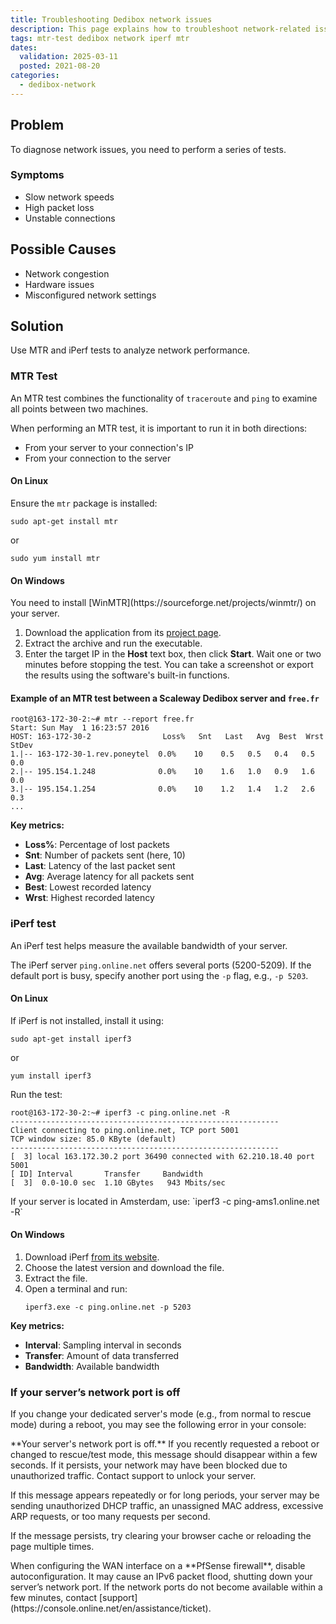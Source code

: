 ```yaml
---
title: Troubleshooting Dedibox network issues
description: This page explains how to troubleshoot network-related issues on your Scaleway Dedibox dedicated server.
tags: mtr-test dedibox network iperf mtr
dates:
  validation: 2025-03-11
  posted: 2021-08-20
categories:
  - dedibox-network
---
```


## Problem
To diagnose network issues, you need to perform a series of tests.

### Symptoms
- Slow network speeds
- High packet loss
- Unstable connections

## Possible Causes
- Network congestion
- Hardware issues
- Misconfigured network settings

## Solution
Use MTR and iPerf tests to analyze network performance.

### MTR Test

An MTR test combines the functionality of `traceroute` and `ping` to examine all points between two machines.

When performing an MTR test, it is important to run it in both directions:

- From your server to your connection's IP
- From your connection to the server

#### On Linux
Ensure the `mtr` package is installed:

```
sudo apt-get install mtr
```
or
```
sudo yum install mtr
```

#### On Windows

<Message type="note">
  You need to install [WinMTR](https://sourceforge.net/projects/winmtr/) on your server.
</Message>

1. Download the application from its [project page](https://sourceforge.net/projects/winmtr/).
2. Extract the archive and run the executable.
3. Enter the target IP in the **Host** text box, then click **Start**. Wait one or two minutes before stopping the test. You can take a screenshot or export the results using the software's built-in functions.

#### Example of an MTR test between a Scaleway Dedibox server and `free.fr`

```
root@163-172-30-2:~# mtr --report free.fr
Start: Sun May  1 16:23:57 2016
HOST: 163-172-30-2                Loss%   Snt   Last   Avg  Best  Wrst StDev
1.|-- 163-172-30-1.rev.poneytel  0.0%    10    0.5   0.5   0.4   0.5   0.0
2.|-- 195.154.1.248              0.0%    10    1.6   1.0   0.9   1.6   0.0
3.|-- 195.154.1.254              0.0%    10    1.2   1.4   1.2   2.6   0.3
...
```

**Key metrics:**

- **Loss%**: Percentage of lost packets
- **Snt**: Number of packets sent (here, 10)
- **Last**: Latency of the last packet sent
- **Avg**: Average latency for all packets sent
- **Best**: Lowest recorded latency
- **Wrst**: Highest recorded latency

### iPerf test

An iPerf test helps measure the available bandwidth of your server.

The iPerf server `ping.online.net` offers several ports (5200-5209). If the default port is busy, specify another port using the `-p` flag, e.g., `-p 5203`.

#### On Linux

If iPerf is not installed, install it using:

```
sudo apt-get install iperf3
```
or
```
yum install iperf3
```

Run the test:

```
root@163-172-30-2:~# iperf3 -c ping.online.net -R
------------------------------------------------------------
Client connecting to ping.online.net, TCP port 5001
TCP window size: 85.0 KByte (default)
------------------------------------------------------------
[  3] local 163.172.30.2 port 36490 connected with 62.210.18.40 port 5001
[ ID] Interval       Transfer     Bandwidth
[  3]  0.0-10.0 sec  1.10 GBytes   943 Mbits/sec
```

<Message type="note">
  If your server is located in Amsterdam, use: `iperf3 -c ping-ams1.online.net -R`
</Message>

#### On Windows

1. Download iPerf [from its website](https://iperf.fr/iperf-download.php#windows).
2. Choose the latest version and download the file.
3. Extract the file.
4. Open a terminal and run:
    ```
    iperf3.exe -c ping.online.net -p 5203
    ```

**Key metrics:**

- **Interval**: Sampling interval in seconds
- **Transfer**: Amount of data transferred
- **Bandwidth**: Available bandwidth

### If your server’s network port is off

If you change your dedicated server's mode (e.g., from normal to rescue mode) during a reboot, you may see the following error in your console:

<Message type="important">
  **Your server's network port is off.**
  If you recently requested a reboot or changed to rescue/test mode, this message should disappear within a few seconds. If it persists, your network may have been blocked due to unauthorized traffic. Contact support to unlock your server.
</Message>

If this message appears repeatedly or for long periods, your server may be sending unauthorized DHCP traffic, an unassigned MAC address, excessive ARP requests, or too many requests per second.

If the message persists, try clearing your browser cache or reloading the page multiple times.

<Message type="important">
  When configuring the WAN interface on a **PfSense firewall**, disable autoconfiguration. It may cause an IPv6 packet flood, shutting down your server’s network port. If the network ports do not become available within a few minutes, contact [support](https://console.online.net/en/assistance/ticket).
</Message>

